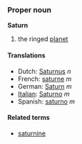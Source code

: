 ===Proper noun===
'''Saturn'''

# the ringed [[planet]]

====Translations====
*Dutch: [[Saturnus]] ''n''
*French: [[saturne]] ''m''
*German: [[Saturn]] ''m''
*[[Italian]]: [[Saturno]] ''m''
*Spanish: [[saturno]] ''m''

====Related terms====
*[[saturnine]]